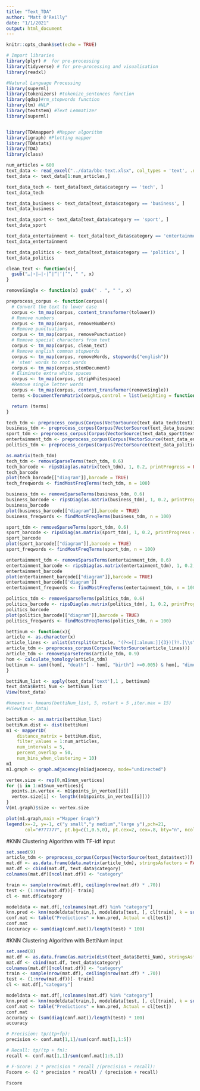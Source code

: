 ```yaml
---
title: "Text_TDA"
author: "Matt O'Reilly"
date: "1/1/2021"
output: html_document
---
```


```r
knitr::opts_chunk$set(echo = TRUE)
```


```r
# Import libraries
library(plyr) #  for pre-processing 
library(tidyverse) # for pre-processing and visualisation
library(readxl)

#Natural Language Processing
library(superml)
library(tokenizers) #tokenize_sentences function
library(qdap)#rm_stopwords function
library(tm) #NLP
library(textstem) #Text Lemmatizer
library(superml)


library(TDAmapper) #Mapper algorithm
library(igraph) #Plotting mapper
library(TDAstats)
library(TDA)
library(class)
```

```r
num_articles = 600
text_data <- read_excel("../data/bbc-text.xlsx", col_types = 'text', .name_repair = "minimal")
text_data <- text_data[1:num_articles,]
```

```r
text_data_tech <- text_data[text_data$category == 'tech', ]
text_data_tech

text_data_business <- text_data[text_data$category == 'business', ]
text_data_business

text_data_sport <- text_data[text_data$category == 'sport', ]
text_data_sport

text_data_entertainment <- text_data[text_data$category == 'entertainment', ]
text_data_entertainment

text_data_politics <- text_data[text_data$category == 'politics', ]
text_data_politics

```

```r
clean_text <- function(x){ 
  gsub("…|⋆|–|‹|”|“|‘|’", " ", x) 
}

removeSingle <- function(x) gsub(" . ", " ", x)   

preprocess_corpus <- function(corpus){
  # Convert the text to lower case
  corpus <- tm_map(corpus, content_transformer(tolower))
  # Remove numbers
  corpus <- tm_map(corpus, removeNumbers)
  # Remove punctuations
  corpus <- tm_map(corpus, removePunctuation)
  # Remove special characters from text
  corpus <- tm_map(corpus, clean_text)
  # Remove english common stopwords
  corpus <- tm_map(corpus, removeWords, stopwords("english"))
  # 'stem' words to root words
  corpus <- tm_map(corpus,stemDocument)
  # Eliminate extra white spaces
  corpus <- tm_map(corpus, stripWhitespace)
  #Remove single letter words
  corpus <- tm_map(corpus, content_transformer(removeSingle))
  terms <-DocumentTermMatrix(corpus,control = list(weighting = function(x) weightTfIdf(x, normalize = TRUE)))

  return (terms)
}

```

```r
tech_tdm <- preprocess_corpus(Corpus(VectorSource(text_data_tech$text)))
business_tdm <- preprocess_corpus(Corpus(VectorSource(text_data_business$text)))
sport_tdm <- preprocess_corpus(Corpus(VectorSource(text_data_sport$text)))
entertainment_tdm <- preprocess_corpus(Corpus(VectorSource(text_data_entertainment$text)))
politics_tdm <- preprocess_corpus(Corpus(VectorSource(text_data_politics$text)))
```

```r
as.matrix(tech_tdm)
tech_tdm <- removeSparseTerms(tech_tdm, 0.6)
tech_barcode <- ripsDiag(as.matrix(tech_tdm), 1, 0.2, printProgress = FALSE)
tech_barcode
plot(tech_barcode[["diagram"]],barcode = TRUE)
tech_freqwords <- findMostFreqTerms(tech_tdm, n = 100)
```

```r
business_tdm <- removeSparseTerms(business_tdm, 0.6)
business_barcode <- ripsDiag(as.matrix(business_tdm), 1, 0.2, printProgress = FALSE)
business_barcode
plot(business_barcode[["diagram"]],barcode = TRUE)
business_freqwords <- findMostFreqTerms(business_tdm, n = 100)
```

```r
sport_tdm <- removeSparseTerms(sport_tdm, 0.6)
sport_barcode <- ripsDiag(as.matrix(sport_tdm), 1, 0.2, printProgress = FALSE)
sport_barcode
plot(sport_barcode[["diagram"]],barcode = TRUE)
sport_freqwords <- findMostFreqTerms(sport_tdm, n = 100)
```

```r
entertainment_tdm <- removeSparseTerms(entertainment_tdm, 0.6)
entertainment_barcode <- ripsDiag(as.matrix(entertainment_tdm), 1, 0.2, printProgress = FALSE)
entertainment_barcode
plot(entertainment_barcode[["diagram"]],barcode = TRUE)
entertainment_barcode[['diagram']]
entertainment_freqwords <- findMostFreqTerms(entertainment_tdm, n = 100)
```

```r
politics_tdm <- removeSparseTerms(politics_tdm, 0.6)
politics_barcode <- ripsDiag(as.matrix(politics_tdm), 1, 0.2, printProgress = FALSE)
politics_barcode
plot(politics_barcode[["diagram"]],barcode = TRUE)
politics_freqwords <- findMostFreqTerms(politics_tdm, n = 100)
```

```r
bettinum <- function(x){
article <- as.character(x) 
article_lines <- unlist(strsplit(article, "(?<=[[:alnum:]]{3})[?!.]\\s", perl=TRUE)) #Split article into sentences
article_tdm <- preprocess_corpus(Corpus(VectorSource(article_lines)))
article_tdm <- removeSparseTerms(article_tdm, 0.9)
hom <- calculate_homology(article_tdm)
bettinum <- sum((hom[, "death"] - hom[, "birth"] >=0.005) & hom[, "dimension"] == 1)
}

bettiNum_list <- apply(text_data['text'],1 , bettinum)
text_data$Betti_Num <- bettiNum_list
View(text_data)

#kmeans <- kmeans(bettiNum_list, 5, nstart = 5 ,iter.max = 15)
#View(text_data)
```

```r
bettiNum <- as.matrix(bettiNum_list)
bettiNum.dist <- dist(bettiNum)
m1 <- mapper1D(
    distance_matrix = bettiNum.dist,
    filter_values = 1:num_articles,
    num_intervals = 5,
    percent_overlap = 50,
    num_bins_when_clustering = 10)
m1
m1.graph <- graph.adjacency(m1$adjacency, mode="undirected")

vertex.size <- rep(0,m1$num_vertices)
for (i in 1:m1$num_vertices){
  points.in.vertex <- m1$points_in_vertex[[i]]
  vertex.size[i] <- length((m1$points_in_vertex[[i]]))
}
V(m1.graph)$size <- vertex.size

plot(m1.graph,main ="Mapper Graph")
legend(x=-2, y=-1, c("y small","y medium","large y"),pch=21,
       col="#777777", pt.bg=c(1,0.5,0), pt.cex=2, cex=.8, bty="n", ncol=1)
```

#KNN Clustering Algorithm with TF-idf input
```r
set.seed(9)
article_tdm <- preprocess_corpus(Corpus(VectorSource(text_data$text)))
mat.df <- as.data.frame(data.matrix(article_tdm), stringsAsfactors = FALSE)
mat.df <- cbind(mat.df, text_data$category)
colnames(mat.df)[ncol(mat.df)] <- "category"

train <- sample(nrow(mat.df), ceiling(nrow(mat.df) * .70))
test <- (1:nrow(mat.df))[- train]
cl <- mat.df$category

modeldata <- mat.df[,!colnames(mat.df) %in% "category"]
knn.pred <- knn(modeldata[train,], modeldata[test, ], cl[train], k = sqrt(num_articles))
conf.mat <- table("Predictions" = knn.pred, Actual = cl[test])
conf.mat
(accuracy <- sum(diag(conf.mat))/length(test) * 100)
```
#KNN Clustering Algorithm with BettiNum input
```r
set.seed(8)
mat.df <- as.data.frame(as.matrix(dist(text_data$Betti_Num), stringsAsfactors = FALSE))
mat.df <- cbind(mat.df, text_data$category)
colnames(mat.df)[ncol(mat.df)] <- "category"
train <- sample(nrow(mat.df), ceiling(nrow(mat.df) * .70))
test <- (1:nrow(mat.df))[- train]
cl <- mat.df[,"category"]

modeldata <- mat.df[,!colnames(mat.df) %in% "category"]
knn.pred <- knn(modeldata[train,], modeldata[test, ], cl[train], k = sqrt(nrow(text_data)))
conf.mat <- table("Predictions" = knn.pred, Actual = cl[test])
conf.mat
accuracy <- (sum(diag(conf.mat))/length(test) * 100)
accuracy

# Precision: tp/(tp+fp):
precision <- conf.mat[1,1]/sum(conf.mat[1,1:5])

# Recall: tp/(tp + fn):
recall <- conf.mat[1,1]/sum(conf.mat[1:5,1])

# F-Score: 2 * precision * recall /(precision + recall):
Fscore <- (2 * precision * recall) / (precision + recall)

Fscore
```